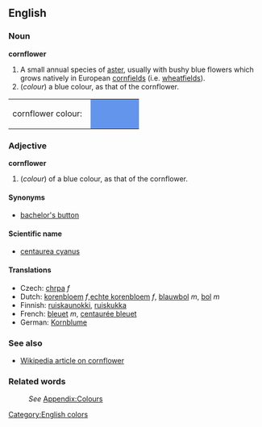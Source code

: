 ==English==
[[Category:English colors]]
===Noun===
'''cornflower'''

# A small annual species of [[aster]], usually with bushy blue flowers which grows natively in European [[cornfield]]s (i.e. [[wheatfield]]s).
#(''colour'') a blue colour, as that of the cornflower.
<table><tr><td>cornflower colour: &nbsp;</td>
<td bgcolor="#6495ED" width="80">&nbsp; </td></tr></table>

===Adjective===
'''cornflower'''
#(''colour'') of a blue colour, as that of the cornflower.

====Synonyms====
*[[bachelor's button]]

====Scientific name====
*[[centaurea cyanus]]

====Translations====
*Czech: [[chrpa]] ''f''
*Dutch: [[korenbloem]] ''f'',[[echte korenbloem]] ''f'', [[blauwbol]] ''m'', [[bol]] ''m''
*Finnish: [[ruiskaunokki]], [[ruiskukka]]
*French: [[bleuet]] ''m'', [[centaurée bleuet]]
*German: [[Kornblume]]

===See also===
*[[w:Cornflower|Wikipedia article on cornflower]]

===Related words===
:''See'' [[Wiktionary_Appendix:Colours|Appendix:Colours]]